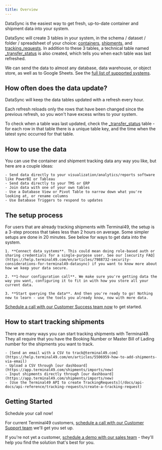 ```yaml
---
title: Overview
---
```

DataSync is the easiest way to get fresh, up-to-date container and shipment data into your system.

DataSync will create 3 tables in your system, in the schema / dataset / folder / spreadsheet of your choice: [containers](/docs/datasync/table-properties/containers), [shipments](/docs/datasync/table-properties/shipments), and [tracking_requests](/docs/datasync/table-properties/tracking-requests). In addition to these 3 tables, a technical table named [_transfer_status](/docs/datasync/table-properties/transfer-status) is also created, which tells you when each table was last refreshed.

We can send the data to almost any database, data warehouse, or object store, as well as to Google Sheets. See the [full list of supported systems](/docs/datasync/supported-destinations).


## How often does the data update?
DataSync will keep the data tables updated with a refresh every hour.

Each refresh reloads only the rows that have been changed since the previous refresh, so you won't have excess writes to your system.

To check when a table was last updated, check the [_transfer_status](/docs/datasync/table-properties/transfer-status) table - for each row in that table there is a unique table key, and the time when the latest sync occurred for that table.


## How to use the data
You can use the container and shipment tracking data any way you like, but here are a couple ideas:

    - Send data directly to your visualization/analytics/reports software like PowerBI or Tableau
    - Send data directly to your TMS or ERP
    - Join data with one of your own tables
    - Use a Database View or Pivot Table to narrow down what you're looking at, or rename columns
    - Use Database Triggers to respond to updates


## The setup process
For users that are already tracking shipments with Terminal49, the setup is a 3-step process that takes less than 2 hours on average. Some simpler setups are done in 20 minutes. See below for ways to get data into the system.

    1. **Connect data systems**. This could mean doing role-based auth or sharing credentials for a single-purpose user. See our [security FAQ](https://help.terminal49.com/en/articles/7988732-security-considerations-for-terminal49-datasync) if you want to know more about how we keep your data secure.
    
    2. **1-hour configuration call**. We make sure you're getting data the way you want, configuring it to fit in with how you store all your current data.
    
    3. **Start querying the data**. And then you're ready to go! Nothing new to learn - use the tools you already know, now with more data.

[Schedule a call with our Customer Success team now](https://savvycal.com/Dylan-Sewell-1f9bae32/2c4b47c7) to get started.


## How to start tracking shipments
There are many ways you can start tracking shipments with Terminal49. They all require that you have the Booking Number or Master Bill of Lading number for the shipments you want to track.

    - [Send an email with a CSV to track@terminal49.com](https://help.terminal49.com/en/articles/5506959-how-to-add-shipments-via-email)
    - Upload a CSV through [our dashboard](https://app.terminal49.com/shipments/imports/new)
    - Input shipments directly through [our dashboard](https://app.terminal49.com/shipments/imports/new)
    - [Use the Terminal49 API to create TrackingRequests](/docs/api-docs/api-reference/tracking-requests/create-a-tracking-request)


## Getting Started
Schedule your call now!

For current Terminal49 customers, [schedule a call with our Customer Support team](https://savvycal.com/Dylan-Sewell-1f9bae32/2c4b47c7and) we'll get you set up.

If you're not yet a customer, [schedule a demo with our sales team](https://www.terminal49.com/contact) - they'll help you find the solution that's best for you.